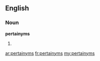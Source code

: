 ==English==

===Noun===
'''pertainyms'''

# {{plural of|pertainym}}

[[ar:pertainyms]]
[[fr:pertainyms]]
[[my:pertainyms]]